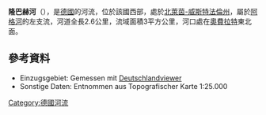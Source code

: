 {{No footnotes|time=2020-08-06T04:50:55+00:00}}
{{Coord|50|56|30.9|N|7|18|31.4|E|display=title}}

'''隆巴赫河'''（{{lang-de|Lombach}}），是[[德國|德國]]的河流，位於該國西部，處於[[北萊茵-威斯特法倫州|北萊茵-威斯特法倫州]]，屬於[[阿格河|阿格河]]的左支流，河道全長2.6公里，流域面積3平方公里，河口處在[[奧費拉特|奧費拉特]]東北面。

==參考資料==
* Einzugsgebiet: Gemessen mit [http://www.geodatenzentrum.de/geodaten/gdz_rahmen.gdz_div Deutschlandviewer]
* Sonstige Daten: Entnommen aus Topografischer Karte 1:25.000

{{Germany-geo-stub}}
[[Category:德國河流|Category:德國河流]]